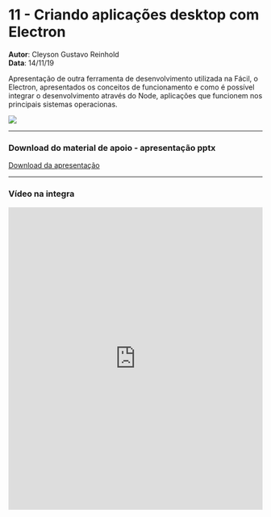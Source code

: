 
# 11 - Criando aplicações desktop com Electron
**Autor**: Cleyson Gustavo Reinhold<br />
**Data**: 14/11/19

Apresentação de outra ferramenta de desenvolvimento utilizada na Fácil, o Electron, apresentados os conceitos de funcionamento e como é possível integrar o desenvolvimento através do Node, aplicações que funcionem nos principais sistemas operacionas.

![](/convites/11.png)

--- 
### Download do material de apoio - apresentação pptx

<span>
    <a href="https://apoio.facil.com.br/files//Meetups/ppt/11.pptx">Download da apresentação</a>
</span>

---
### Vídeo na integra

<Bleed>
    <iframe width="100%" height="600" frameborder="0" allow="accelerometer; autoplay; clipboard-write; encrypted-media; gyroscope; picture-in-picture" allowfullscreen="true" webkitallowfullscreen="true" mozallowfullscreen="true" src='https://apoio.facil.com.br/files//Meetups/11/zoom_0.mp4'  ></iframe>    
</Bleed>


